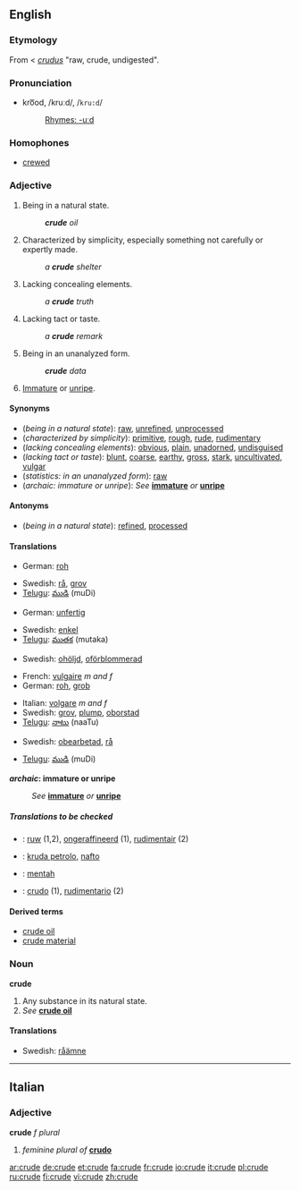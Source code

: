 {{wikipedia|dab=crude}}
==English==

===Etymology===
From {{ME.}} < {{L.}} ''[[crudus]]'' "raw, crude, undigested".

===Pronunciation===
*kro͞od, /kruːd/, /<tt>kru:d</tt>/
*:[[Rhymes:English:-uːd|Rhymes: -uːd]]

===Homophones===
*[[crewed]]

===Adjective===
{{en-adj-er-e|crud|e}}

# Being in a natural state.
#:'''''crude''' oil''
# Characterized by simplicity, especially something not carefully or expertly made.
#:''a '''crude''' shelter''
# Lacking concealing elements.
#:''a '''crude''' truth''
# Lacking tact or taste.
#:''a '''crude''' remark''
# {{statistics}} Being in an unanalyzed form.
#:'''''crude''' data''
# {{archaic}} [[immature|Immature]] or [[unripe]].

====Synonyms====
*(''being in a natural state''): [[raw]], [[unrefined]], [[unprocessed]]
*(''characterized by simplicity''): [[primitive]], [[rough]], [[rude]], [[rudimentary]]
*(''lacking concealing elements''): [[obvious]], [[plain]], [[unadorned]], [[undisguised]]
*(''lacking tact or taste''): [[blunt]], [[coarse]], [[earthy]], [[gross]], [[stark]], [[uncultivated]], [[vulgar]]
*(''statistics: in an unanalyzed form''): [[raw]]
*(''archaic: immature or unripe''): ''See'' '''[[immature]]''' ''or'' '''[[unripe]]'''

====Antonyms====
*(''being in a natural state''): [[refined]], [[processed]]

====Translations====

{{trans-top|being in a natural state}}
*German: [[roh]]
{{trans-mid}}
*Swedish: [[rå]], [[grov]]
*[[Telugu]]: [[ముడి]] (muDi)
{{trans-bottom}}

{{trans-top|characterized by simplicity}}
*German: [[unfertig]]
{{trans-mid}}
*Swedish: [[enkel]]
*[[Telugu]]: [[ముతక]] (mutaka)
{{trans-bottom}}

{{trans-top|lacking concealing elements}}
{{trans-mid}}
*Swedish: [[ohöljd]], [[oförblommerad]]
{{trans-bottom}}

{{trans-top|lacking tact or taste}}
*French: [[vulgaire]] ''m and f''
*German: [[roh]], [[grob]]
{{trans-mid}}
*Italian: [[volgare]] ''m and f''
*Swedish: [[grov]], [[plump]], [[oborstad]]
*[[Telugu]]: [[నాటు]] (naaTu)
{{trans-bottom}}

{{trans-top|statistics: in an unanalyzed form}}
*Swedish: [[obearbetad]], [[rå]]
{{trans-mid}}
*[[Telugu]]: [[ముడి]] (muDi)
{{trans-bottom}}

'''''archaic'': immature or unripe'''
:''See'' '''[[immature]]''' ''or'' '''[[unripe]]'''

=====Translations to be checked=====
<!--Remove this section once all of the translations below have been moved into the tables above.-->
{{checktrans}}

*{{ttbc|Dutch}}: [[ruw]] (1,2), [[ongeraffineerd]] (1), [[rudimentair]] (2)
*{{ttbc|Esperanto}}: [[kruda petrolo]], [[nafto]]
*{{ttbc|Indonesian}}: [[mentah]]
*{{ttbc|Spanish}}: [[crudo]] (1), [[rudimentario]] (2)

====Derived terms====
*[[crude oil]]
*[[crude material]]

===Noun===
'''crude'''

# Any substance in its natural state.
# ''See'' '''[[crude oil]]'''

====Translations====

{{trans-top|any substance in its natural state}}
{{trans-mid}}
*Swedish: [[råämne]] {{n}}
{{trans-bottom}}

----

==Italian==

===Adjective===
'''crude''' ''f plural''

# ''feminine plural of'' '''[[crudo#Italian|crudo]]'''

[[ar:crude]]
[[de:crude]]
[[et:crude]]
[[fa:crude]]
[[fr:crude]]
[[io:crude]]
[[it:crude]]
[[pl:crude]]
[[ru:crude]]
[[fi:crude]]
[[vi:crude]]
[[zh:crude]]